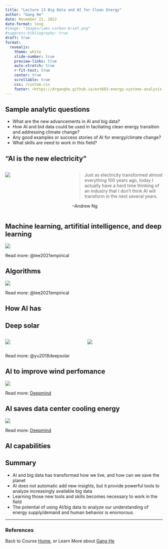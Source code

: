 ```yaml
---
title: "Lecture 13 Big Data and AI for Clean Energy"
author: "Gang He"
date: November 21, 2022
date-format: long
#image: "images/iams-carbon-brief.png"
#suppress-bibliography: true
draft: true
format:
  revealjs:
    theme: white
    slide-number: true
    preview-links: true
    auto-stretch: true
    r-fit-text: true
    center: true
    scrollable: true
    css: /custom.css
    footer: <https://drganghe.github.io/est603-energy-systems-analysis-2022-fall/>
---
```


## Sample analytic questions

-   What are the new advancements in AI and big data?\
-   How AI and bid data could be used in faciliating clean energy transition and addressing climate change?\
-   Any good examples or success stories of AI for energy/climate change?\
-   What skills are need to work in this field?\


## "AI is the new electricity"

::: columns

:::{.column width="40%"}
![](images/andrew-ng.png){fig-align="center"}
:::

:::{.column width="60%"}
>Just as electricity transformed almost everything 100 years ago, today I actually have a hard time thinking of an industry that I don’t think AI will transform in the next several years.  

--Andrew Ng
:::

:::

## Machine learning, artifitial intelligence, and deep learning

![](images/ai-ml-dl.png){fig-align="center"}

::: footer
Read more: @lee2021empirical
:::


## Algorithms

![](images/ai-algorithms.png){fig-align="center"}

::: footer
Read more: @lee2021empirical
:::

## How AI has 


## Deep solar

::: columns

:::{.column width="50%"}
![](images/deep-solar-1.png){fig-align="center"}
:::

:::{.column width="50%"}
![](images/deep-solar-2.png){fig-align="center"}
:::

:::

::: footer
Read more: @yu2018deepsolar
:::


## AI to improve wind perfomance

![](images/ml-and-wind.png){fig-align="center"}

::: footer
Read more: [Deepmind](https://deepmind.com/blog/machine-learning-can-boost-value-wind-energy)
:::


## AI saves data center cooling energy

![](images/deepmind-data-center-control.png){fig-align="center"}

::: footer
Read more: [Deepmind](https://deepmind.com/blog/deepmind-ai-reduces-google-data-centre-cooling-bill-40)
:::


## AI capabilities



## Summary

-   AI and big data has transformed how we live, and how can we save the planet\
-   AI does not automatic add new insights, but it provide powerful tools to analyze increasingly available big data\
-   Learning those new tools and skills becomes necessary to work in the field\
-   The potential of using AI/big data to analyze our understanding of energy supply/demand and human behavior is enomorous.  

---

### References

::: {#refs}
:::

::: footer
Back to Course [Home](https://drganghe.github.io/est603-energy-systems-analysis-2022-fall/), or Learn More about [Gang He](https://drganghe.github.io)
:::
